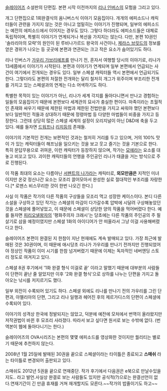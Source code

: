 [[슬레이어즈]] 소설판의 단편집. 본편 시작 이전까지의 [[리나 인버스]]의 모험을 그리고 있다. 

개그 단편집으로 1회완결식의 옴니버스식 이야기 모음집이다. 개개의 에피소드나 캐릭터들이 관련을 가지지 않는 것은 아니고 엄밀히는 이야기가 진행되며, 일부의 에피소드는 예전의 에피소드에서 이어지는 경우도 있다. 그렇다 하더라도 에피소드들은 대체로 독립적이며, 특별히 이야기가 연계되거나 복선을 가지지는 않는다. 다만, 본편 10권인 '솔라리아의 모략'의 원인이 된 루비나가르드 왕국의 사건이나, [[제라스 브릿드]]의 정보를 얻은 경위가 나오는 등 곳곳에 본편과 연관되는 크고 작은 요소가 숨어있기도 하다.

리나 인버스가 [[가우리 가브리에프]]를 만나기 전, 혼자서 여행할 당시의 이야기로, 리나가 13세쯤에서 이야기가 시작된다. 본편과 이야기가 연계되며 일부 본편에서 언급되는 사건이 여기에서 전개되는 경우도 있다. 일부 스페셜 캐릭터들 역시 본편에서 언급되기도 한다. 그렇더라도 본편의 처절한 전개와는 달리 철저히 개그가 위주이며 부조리한 전개를 가지고 있는 스페셜과의 연계는 다소 어색하기도 하다.

특별한 목적이 있는 이야기가 아닌, 리나가 세계 각지를 돌아다니면서 만나고 경험하는 일들의 모음집이기 때문에 본편보다 세계관의 묘사가 충실한 편이다. 마족이라는 초월적인 존재와 싸우기 때문에 제한된 마법과 제한된 전법만을 가지고 싸워야 했던 본편보다 보다 일반적인 적들과 상대하기 때문에 정령마법 등 다양한 마법들이 비중을 가지고 등장한다. 그런데 상당히 많은 스페셜 세계의 설정이 오리지널이 아닌 D&D에 축을 두고 있다. 예를 들자면 [[드워프]]나 [[리치]]등의 존재들. 

이야기의 기본적인 전개는 보편적인 것과는 철저히 거리를 두고 있으며, 거의 100% 맛이 가 있는 캐릭터들이 해프닝을 일으키는 것을 보고 웃고 즐기는 것을 기본으로 한다. 특히 문답무용으로 귀여운, 이런 캐릭터가 등장하지 않으며, 작가는 [[모에]]라는 요소를 대놓고 비꼬고 있다. 괴이한 캐릭터들의 언행을 주인공인 리나가 태클을 거는 방식으로 주로 진행된다. 

이 작품 최대의 요소는 다름아닌 [[서펜트의 나가]]라는 캐릭터로, '''외모만큼은''' 지적인 미녀이지만 온갖 정신나간 요소는 모조리 끌어모아서 완성한 실로 절대적인 부조리를 자랑한다.[* 로맨스 비스무리한 것이 한번 나오긴 한다.]

사실 이 작품은 작가의 다른 작품의 구상들을 모조리 먹고 성장한 케이스이다. 본디 다른 소설을 구상하고 있던 작가는 스페셜의 마감이 다가갈수록 압박에 시달려 구상해놓았던 것을 스페셜에 풀어넣었고, 이 때문에 스페셜이 상당한 양의 작품을 먹어버렸다 한다. 예를 들자면 [[피리오넬]]왕자의 '평화주의자 크래시'는 당초에는 다른 작품의 주인공의 주 필살기로 삼을 예정이였지만 스페셜 1화의 아이디어가 안 떠올라서 그냥 이걸 사용해버렸다고 한다.

슬레이어즈 본편이 완결된 지 한참이 지난 현재에도 계속 발매되고 있다. 가장 최근에 발매된 것은 30권이며, 이 때문에 애시당초 리나가 가우리를 만나기 전까지만 진행되었어야 정상인 작품이 이미 시기를 한참 넘겨버렸기 때문에 이제는 독자적인 네버엔딩 스토리 정도로 여겨지고 있다.

스페셜 8권 후기에서 '1화 완결 형식 이걸로 끝' 이라고 말했기 때문에 대부분의 사람들이 단편이 끝난 줄 알았지만 이후 '2화 완결 형식'으로 상하를 나누는 단편을 가지고 돌아오는 낚시를 저지르기도 했다.

일부 외전이 수록되어 있기도 하다. 스페셜 외에도 리나를 만나기 전의 가우리를 그린 단편과, 아멜리아의 단편, 그리고 리나 일행과 헤어진 후의 제르가디스의 단편이 스페셜에 수록되어 있다.


이야기의 성격상 한국에 정발되지는 않았고, 덕분에 예전에 모처에서 번역이 올라왔지만 저작권법이 바뀐 후 모조리 사라졌다. 따라서 보고 싶다면 원서로 보는 수밖에 없다. (번역본이 웹에 돌아다니기는 한다.)

슬레이어즈의 OVA시리즈는 본편의 몇몇 에피소드를 영상화한 것이지만 퀄리티는 별로기 때문에 추천하지 않는다. 


2008년 1월 25일에 발매된 30권을 끝으로 스페셜이라는 타이틀은 종료되고 '''스매쉬''' 라는 타이틀로 변경되어 출판되고 있다.

스매쉬도 2012년 5권을 끝으로 연재중단. 작가 후기에서 다음권은 e북으로 만날수있을지도.. 라고 발언.사실상 완결로 보는 사람들도 있지만 공식적(?)으로는 완결선언이 없다.연재기간이 긴 만큼 휴재를 거쳐 재개할지도 모른다.~~작가의 밥줄이기도 하고~~
